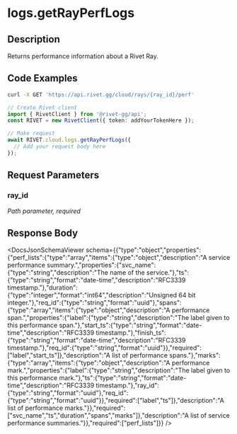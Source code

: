 

# logs.getRayPerfLogs

## Description

Returns performance information about a Rivet Ray.


## Code Examples

<CodeGroup title='Request' tag='GET' label='https://api.rivet.gg/cloud/rays/{ray_id}/perf'>

```bash {{ title: 'cURL' }}
curl -X GET 'https://api.rivet.gg/cloud/rays/{ray_id}/perf'
```

```ts
// Create Rivet client
import { RivetClient } from '@rivet-gg/api';
const RIVET = new RivetClient({ token: addYourTokenHere });

// Make request
await RIVET.cloud.logs.getRayPerfLogs({
  // Add your request body here
});
```

</CodeGroup>


## Request Parameters


### ray_id

_Path parameter, required_





## Response Body

<DocsJsonSchemaViewer schema={{"type":"object","properties":{"perf_lists":{"type":"array","items":{"type":"object","description":"A service performance summary.","properties":{"svc_name":{"type":"string","description":"The name of the service."},"ts":{"type":"string","format":"date-time","description":"RFC3339 timestamp."},"duration":{"type":"integer","format":"int64","description":"Unsigned 64 bit integer."},"req_id":{"type":"string","format":"uuid"},"spans":{"type":"array","items":{"type":"object","description":"A performance span.","properties":{"label":{"type":"string","description":"The label given to this performance span."},"start_ts":{"type":"string","format":"date-time","description":"RFC3339 timestamp."},"finish_ts":{"type":"string","format":"date-time","description":"RFC3339 timestamp."},"req_id":{"type":"string","format":"uuid"}},"required":["label","start_ts"]},"description":"A list of performance spans."},"marks":{"type":"array","items":{"type":"object","description":"A performance mark.","properties":{"label":{"type":"string","description":"The label given to this performance mark."},"ts":{"type":"string","format":"date-time","description":"RFC3339 timestamp."},"ray_id":{"type":"string","format":"uuid"},"req_id":{"type":"string","format":"uuid"}},"required":["label","ts"]},"description":"A list of performance marks."}},"required":["svc_name","ts","duration","spans","marks"]},"description":"A list of service performance summaries."}},"required":["perf_lists"]}} />

